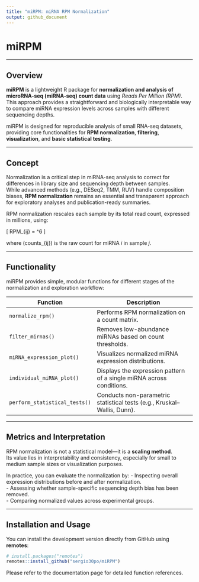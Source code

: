 ```yaml
---
title: "miRPM: miRNA RPM Normalization"
output: github_document
---
```


# miRPM

---

## Overview

**miRPM** is a lightweight R package for **normalization and analysis of microRNA-seq (miRNA-seq) count data** using *Reads Per Million (RPM)*.  
This approach provides a straightforward and biologically interpretable way to compare miRNA expression levels across samples with different sequencing depths.

miRPM is designed for reproducible analysis of small RNA-seq datasets, providing core functionalities for **RPM normalization**, **filtering**, **visualization**, and **basic statistical testing**.

---

## Concept

Normalization is a critical step in miRNA-seq analysis to correct for differences in library size and sequencing depth between samples.  
While advanced methods (e.g., DESeq2, TMM, RUV) handle composition biases, **RPM normalization** remains an essential and transparent approach for exploratory analyses and publication-ready summaries.

RPM normalization rescales each sample by its total read count, expressed in millions, using:

\[
RPM_{ij} = \frac{counts_{ij}}{\sum_i counts_{ij}} \times 10^6
\]

where \(counts_{ij}\) is the raw count for miRNA *i* in sample *j*.

---

## Functionality

miRPM provides simple, modular functions for different stages of the normalization and exploration workflow:

| Function | Description |
|-----------|--------------|
| `normalize_rpm()` | Performs RPM normalization on a count matrix. |
| `filter_mirnas()` | Removes low-abundance miRNAs based on count thresholds. |
| `miRNA_expression_plot()` | Visualizes normalized miRNA expression distributions. |
| `individual_miRNA_plot()` | Displays the expression pattern of a single miRNA across conditions. |
| `perform_statistical_tests()` | Conducts non-parametric statistical tests (e.g., Kruskal–Wallis, Dunn). |

---

## Metrics and Interpretation

RPM normalization is not a statistical model—it is a **scaling method**.  
Its value lies in interpretability and consistency, especially for small to medium sample sizes or visualization purposes.  

In practice, you can evaluate the normalization by:
- Inspecting overall expression distributions before and after normalization.  
- Assessing whether sample-specific sequencing depth bias has been removed.  
- Comparing normalized values across experimental groups.

---

## Installation and Usage

You can install the development version directly from GitHub using **remotes**:

```r
# install.packages("remotes")
remotes::install_github("sergio30po/miRPM")
```
Please refer to the documentation page for detailed function references.
